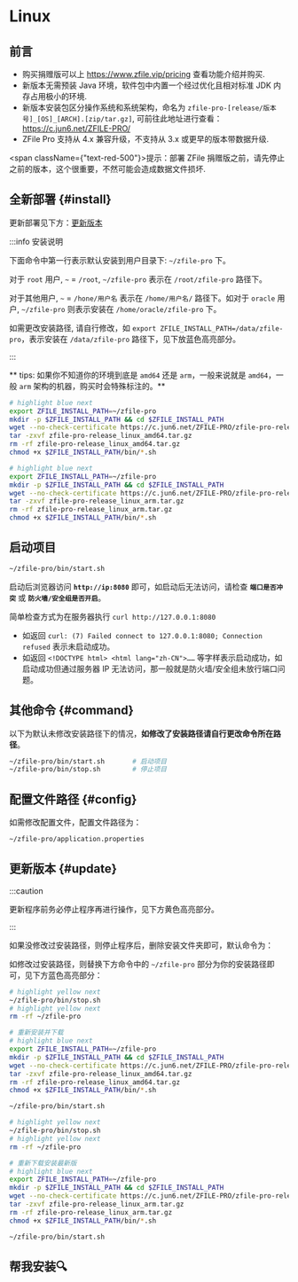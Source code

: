 
# Linux

## 前言

- 购买捐赠版可以上 https://www.zfile.vip/pricing 查看功能介绍并购买.
- 新版本无需预装 Java 环境，软件包中内置一个经过优化且相对标准 JDK 内存占用极小的环境.
- 新版本安装包区分操作系统和系统架构，命名为 `zfile-pro-[release/版本号]_[OS]_[ARCH].[zip/tar.gz]`, 可前往此地址进行查看： https://c.jun6.net/ZFILE-PRO/
- ZFile Pro 支持从 4.x 兼容升级，不支持从 3.x 或更早的版本带数据升级.

<span className={"text-red-500"}>提示：部署 ZFile 捐赠版之前，请先停止之前的版本，这个很重要，不然可能会造成数据文件损坏.</span>

## 全新部署 {#install}

更新部署见下方：[更新版本](#update)

:::info 安装说明

下面命令中第一行表示默认安装到用户目录下: `~/zfile-pro` 下。

对于 `root` 用户, `~`  = `/root`,  `~/zfile-pro` 表示在 `/root/zfile-pro` 路径下。

对于其他用户,  `~` = `/hone/用户名` 表示在 `/home/用户名/` 路径下。如对于 `oracle` 用户,  `~/zfile-pro` 则表示安装在 `/home/oracle/zfile-pro` 下。

如需更改安装路径, 请自行修改，如 `export ZFILE_INSTALL_PATH=/data/zfile-pro`，表示安装在 `/data/zfile-pro` 路径下，见下放蓝色高亮部分。

:::

** tips: 如果你不知道你的环境到底是 `amd64` 还是 `arm`，一般来说就是 `amd64`，一般 `arm` 架构的机器，购买时会特殊标注的。**

<Tabs>
<TabItem value="amd64" label="amd64">

```bash showLineNumbers
# highlight blue next
export ZFILE_INSTALL_PATH=~/zfile-pro                                   # 声明安装到的路径
mkdir -p $ZFILE_INSTALL_PATH && cd $ZFILE_INSTALL_PATH                  # 创建文件夹并进入
wget --no-check-certificate https://c.jun6.net/ZFILE-PRO/zfile-pro-release_linux_amd64.tar.gz  # 下载 zfile 最新版
tar -zxvf zfile-pro-release_linux_amd64.tar.gz                          # 解压
rm -rf zfile-pro-release_linux_amd64.tar.gz                             # 删除压缩包
chmod +x $ZFILE_INSTALL_PATH/bin/*.sh                                   # 授权启动停止脚本
```

</TabItem>
<TabItem value="arm64" label="arm64">

```bash showLineNumbers
# highlight blue next
export ZFILE_INSTALL_PATH=~/zfile-pro                                   # 声明安装到的路径
mkdir -p $ZFILE_INSTALL_PATH && cd $ZFILE_INSTALL_PATH                  # 创建文件夹并进入
wget --no-check-certificate https://c.jun6.net/ZFILE-PRO/zfile-pro-release_linux_arm.tar.gz    # 下载 zfile 最新版
tar -zxvf zfile-pro-release_linux_arm.tar.gz                            # 解压
rm -rf zfile-pro-release_linux_arm.tar.gz                               # 删除压缩包
chmod +x $ZFILE_INSTALL_PATH/bin/*.sh                                   # 授权启动停止脚本
```

</TabItem>
</Tabs>

## 启动项目

```bash showLineNumbers
~/zfile-pro/bin/start.sh                                                # 启动项目
```

启动后浏览器访问 **`http://ip:8080`** 即可，如启动后无法访问，请检查 **`端口是否冲突`** 或 **`防火墙/安全组是否开启`**。

简单检查方式为在服务器执行 `curl http://127.0.0.1:8080`
- 如返回 `curl: (7) Failed connect to 127.0.0.1:8080; Connection refused` 表示未启动成功。
- 如返回 `<!DOCTYPE html> <html lang="zh-CN">……` 等字样表示启动成功，如启动成功但通过服务器 IP 无法访问，那一般就是防火墙/安全组未放行端口问题。



## 其他命令 {#command}

以下为默认未修改安装路径下的情况，**如修改了安装路径请自行更改命令所在路径**。

```bash showLineNumbers
~/zfile-pro/bin/start.sh       # 启动项目
~/zfile-pro/bin/stop.sh        # 停止项目
```

## 配置文件路径 {#config}

如需修改配置文件，配置文件路径为：

```bash showLineNumbers
~/zfile-pro/application.properties
```

## 更新版本 {#update}


:::caution

更新程序前务必停止程序再进行操作，见下方黄色高亮部分。

:::

如果没修改过安装路径，则停止程序后，删除安装文件夹即可，默认命令为：

如修改过安装路径，则替换下方命令中的 `~/zfile-pro` 部分为你的安装路径即可，见下方蓝色高亮部分：


<Tabs>
<TabItem value="amd64" label="amd64">

```bash showLineNumbers
# highlight yellow next
~/zfile-pro/bin/stop.sh                                                 # 停止程序
# highlight yellow next
rm -rf ~/zfile-pro                                                      # 删除安装文件夹

# 重新安装并下载
# highlight blue next
export ZFILE_INSTALL_PATH=~/zfile-pro                                   # 声明安装到的路径
mkdir -p $ZFILE_INSTALL_PATH && cd $ZFILE_INSTALL_PATH                  # 创建文件夹并进入
wget --no-check-certificate https://c.jun6.net/ZFILE-PRO/zfile-pro-release_linux_amd64.tar.gz  # 下载 zfile 最新版
tar -zxvf zfile-pro-release_linux_amd64.tar.gz                          # 解压
rm -rf zfile-pro-release_linux_amd64.tar.gz                             # 删除压缩包
chmod +x $ZFILE_INSTALL_PATH/bin/*.sh                                   # 授权启动停止脚本

~/zfile-pro/bin/start.sh                                                # 启动项目
```

</TabItem>
<TabItem value="arm64" label="arm64">

```bash showLineNumbers
# highlight yellow next
~/zfile-pro/bin/stop.sh                                                 # 停止程序
# highlight yellow next
rm -rf ~/zfile-pro                                                      # 删除安装文件夹

# 重新下载安装最新版
# highlight blue next
export ZFILE_INSTALL_PATH=~/zfile-pro                                   # 声明安装到的路径
mkdir -p $ZFILE_INSTALL_PATH && cd $ZFILE_INSTALL_PATH                  # 创建文件夹并进入
wget --no-check-certificate https://c.jun6.net/ZFILE-PRO/zfile-pro-release_linux_arm.tar.gz    # 下载 zfile 最新版
tar -zxvf zfile-pro-release_linux_arm.tar.gz                            # 解压
rm -rf zfile-pro-release_linux_arm.tar.gz                               # 删除压缩包
chmod +x $ZFILE_INSTALL_PATH/bin/*.sh                                   # 授权启动停止脚本

~/zfile-pro/bin/start.sh                                                # 启动项目
```

</TabItem>
</Tabs>

## 帮我安装🔍
<HelpInfoSub />
